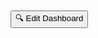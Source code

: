 


<br/>

<div className='flex justify-center items-center'>
  <TableauEmbed
    src='https://prod-useast-b.online.tableau.com/t/embeddingplaybook/views/Pacifica_Pay_Forecaster/PayForecaster'
    width={1366}
    height={768}
    hideTabs={true}
    toolbar={'hidden'}
    device='default'
  />
</div>

<br/>

<Button className="bg-[#e14462] ml-12">
  <Link
    href="/edit"
  >
  🔍 Edit Dashboard
  </Link>
</Button>
